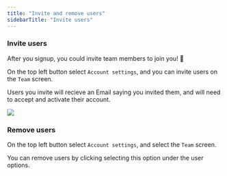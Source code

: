 ```yaml
---
title: "Invite and remove users"
sidebarTitle: "Invite users"
---
```


### Invite users

After you signup, you could invite team members to join you! 🎉

On the top left button select `Account settings`, and you can invite users on the `Team` screen.

Users you invite will recieve an Email saying you invited them, and will need to accept and activate their account.

<Frame>
  <img src="/pics/cloud/invite_users.png" />
</Frame>


### Remove users

On the top left button select `Account settings`, and select the `Team` screen.

You can remove users by clicking selecting this option under the user options. 
